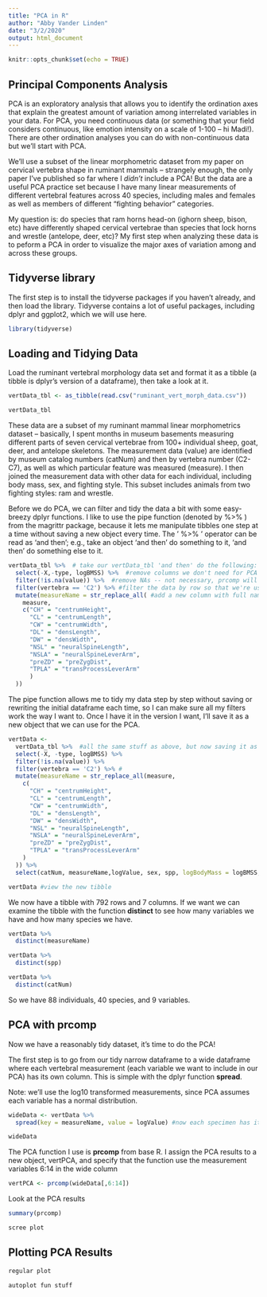 ```yaml
---
title: "PCA in R"
author: "Abby Vander Linden"
date: "3/2/2020"
output: html_document
---
```


```r
knitr::opts_chunk$set(echo = TRUE)
```

## Principal Components Analysis

PCA is an exploratory analysis that allows you to identify the ordination axes that explain the greatest amount of variation among interrelated variables in your data. For PCA, you need continuous data (or something that your field considers continuous, like emotion intensity on a scale of 1-100 -- hi Madi!). There are other ordination analyses you can do with non-continuous data but we'll start with PCA.

We'll use a subset of the linear morphometric dataset from my paper on cervical vertebra shape in ruminant mammals -- strangely enough, the only paper I've published so far where I *didn't* include a PCA! But the data are a useful PCA practice set because I have many linear measurements of different vertebral features across 40 species, including males and females as well as members of different "fighting behavior" categories. 

My question is: do species that ram horns head-on (ighorn sheep, bison, etc) have differently shaped cervical vertebrae than species that lock horns and wrestle (antelope, deer, etc)? My first step when analyzing these data is to peform a PCA in order to visualize the major axes of variation among and across these groups.

## Tidyverse library

The first step is to install the tidyverse packages if you haven't already, and then load the library. Tidyverse contains a lot of useful packages, including dplyr and ggplot2, which we will use here.

```r
library(tidyverse)
```

## Loading and Tidying Data

Load the ruminant vertebral morphology data set and format it as a tibble (a tibble is dplyr's version of a dataframe), then take a look at it.

```r
vertData_tbl <- as_tibble(read.csv("ruminant_vert_morph_data.csv"))

vertData_tbl
```

These data are a subset of my ruminant mammal linear morphometrics dataset -- basically, I spent months in museum basements measuring different parts of seven cervical vertebrae from 100+ individual sheep, goat, deer, and antelope skeletons. The measurement data (value) are identified by museum catalog numbers (catNum) and then by vertebra number (C2-C7), as well as which particular feature was measured (measure). I then joined the measurement data with other data for each individual, including body mass, sex, and fighting style. This subset includes animals from two fighting styles: ram and wrestle. 

Before we do PCA, we can filter and tidy the data a bit with some easy-breezy dplyr functions. I like to use the pipe function (denoted by %>% ) from the magrittr package, because it lets me manipulate tibbles one step at a time without saving a new object every time. The ' %>% ' operator can be read as 'and then'; e.g., take an object 'and then' do something to it, 'and then' do something else to it. 

```r
vertData_tbl %>%  # take our vertData_tbl 'and then' do the following:
  select(-X,-type, logBMSS) %>%  #remove columns we don't need for PCA
  filter(!is.na(value)) %>%  #remove NAs -- not necessary, prcomp will handle it, but nice to do
  filter(vertebra == 'C2') %>% #filter the data by row so that we're using just the measurements from the second cervical vertebra (C2)
  mutate(measureName = str_replace_all( #add a new column with full names of measurements for non-morphologists
    measure,
    c("CH" = "centrumHeight", 
      "CL" = "centrumLength", 
      "CW" = "centrumWidth",
      "DL" = "densLength",
      "DW" = "densWidth",
      "NSL" = "neuralSpineLength",
      "NSLA" = "neuralSpineLeverArm",
      "preZD" = "preZygDist",
      "TPLA" = "transProcessLeverArm"
      )
  )) 
```

The pipe function allows me to tidy my data step by step without saving or rewriting the initial dataframe each time, so I can make sure all my filters work the way I want to. Once I have it in the version I want, I'll save it as a new object that we can use for the PCA.

```r
vertData <-
  vertData_tbl %>%  #all the same stuff as above, but now saving it as a new tibble
  select(-X, -type, logBMSS) %>%
  filter(!is.na(value)) %>%
  filter(vertebra == 'C2') %>% #
  mutate(measureName = str_replace_all(measure,
    c(
      "CH" = "centrumHeight",
      "CL" = "centrumLength",
      "CW" = "centrumWidth",
      "DL" = "densLength",
      "DW" = "densWidth",
      "NSL" = "neuralSpineLength",
      "NSLA" = "neuralSpineLeverArm",
      "preZD" = "preZygDist",
      "TPLA" = "transProcessLeverArm"
    )
  )) %>%
  select(catNum, measureName,logValue, sex, spp, logBodyMass = logBMSS, fightStyle) #select columns we want in different order, rename body mass column

vertData #view the new tibble
```

We now have a tibble with 792 rows and 7 columns. If we want we can examine the tibble with the function **distinct** to see how many variables we have and how many species we have.

```r
vertData %>% 
  distinct(measureName)

vertData %>% 
  distinct(spp)

vertData %>% 
  distinct(catNum)
```
So we have 88 individuals, 40 species, and 9 variables.

## PCA with prcomp

Now we have a reasonably tidy dataset, it's time to do the PCA! 

The first step is to go from our tidy narrow dataframe to a wide dataframe where each vertebral measurement (each variable we want to include in our PCA) has its own column. This is simple with the dplyr function **spread**.

Note: we'll use the log10 transformed measurements, since PCA assumes each variable has a normal distribution. 

```r
wideData <- vertData %>% 
  spread(key = measureName, value = logValue) #now each specimen has its own row with 9 vertebral measurements

wideData
```

The PCA function I use is **prcomp** from base R. I assign the PCA results to a new object, vertPCA, and specify that the function use the measurement variables 6:14 in the wide column

```r
vertPCA <- prcomp(wideData[,6:14])
```

Look at the PCA results
```r
summary(prcomp)
```

```r
scree plot
```

## Plotting PCA Results
```r
regular plot
```
```r
autoplot fun stuff
```

